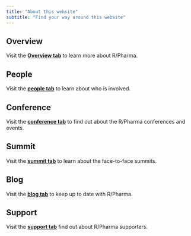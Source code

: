 ```yaml
---
title: "About this website"
subtitle: "Find your way around this website"
---
```


## Overview

Visit the [**Overview tab**](/) to learn more about R/Pharma.

## People

Visit the [**people tab**](/people/) to learn about who is involved.

## Conference

Visit the [**conference tab**](/docs/conference/) to find out about the R/Pharma conferences and events.

## Summit

Visit the [**summit tab**](/docs/summit/) to learn about the face-to-face summits.

## Blog

Visit the [**blog tab**](/docs/blog/) to keep up to date with R/Pharma.

## Support

Visit the [**support tab**](/docs/support/) find out about R/Pharma supporters.

